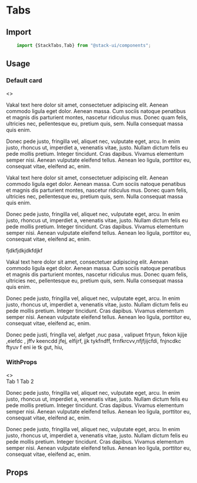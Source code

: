 


<Meta title="Components/Tabs" component="Tabs"  />

# Tabs

<Story name="Import" />

## Import

```jsx
    import {StackTabs,Tab} from "@stack-ui/components";
```

## Usage

<Story name="Usages"/>

### Default card
<Preview withToolbar>
<Story name="-Default">
    <>
    <StackTabs defaultActiveKey="profile" id="uncontrolled-tab-example" eventkey="" tabtitle="" variant="tabs">
            <Tab eventKey="home" title="Home">
        <p style={{marginTop:"15px"}}>Vakal text here dolor sit amet, consectetuer adipiscing elit. Aenean commodo ligula eget dolor. Aenean massa. Cum sociis natoque penatibus et magnis dis
         parturient montes, nascetur ridiculus mus. Donec quam felis, ultricies nec, pellentesque eu, pretium quis, sem. Nulla consequat massa quis enim.</p>
            <p>
            Donec pede justo, fringilla vel, aliquet nec, vulputate eget, arcu. In enim justo, rhoncus ut, imperdiet a, venenatis vitae, justo. Nullam dictum felis eu pede mollis pretium. Integer tincidunt.
            Cras dapibus. Vivamus elementum semper nisi. Aenean vulputate eleifend tellus. Aenean leo ligula, porttitor eu, consequat vitae, eleifend ac, enim.
            </p>
            </Tab>
            <Tab eventKey="profile" title="Profile">
                        <p style={{marginTop:"15px"}}>Vakal text here dolor sit amet, consectetuer adipiscing elit. Aenean commodo ligula eget dolor. Aenean massa. Cum sociis natoque penatibus et magnis dis
         parturient montes, nascetur ridiculus mus. Donec quam felis, ultricies nec, pellentesque eu, pretium quis, sem. Nulla consequat massa quis enim.</p>
            <p>
            Donec pede justo, fringilla vel, aliquet nec, vulputate eget, arcu. In enim justo, rhoncus ut, imperdiet a, venenatis vitae, justo. Nullam dictum felis eu pede mollis pretium. Integer tincidunt.
            Cras dapibus. Vivamus elementum semper nisi. Aenean vulputate eleifend tellus. Aenean leo ligula, porttitor eu, consequat vitae, eleifend ac, enim.
            </p>
            </Tab>
            <Tab eventKey="contact" title="Contact" disabled>
            fjdkfjdkjdkfdjkf
            </Tab>
    </StackTabs>
    <StackTabs defaultActiveKey="profile" id="uncontrolled-tab-example2" eventkey="" tabtitle="" variant="pills">
            <Tab eventKey="home" title="Home">
        <p style={{marginTop:"15px"}}>Vakal text here dolor sit amet, consectetuer adipiscing elit. Aenean commodo ligula eget dolor. Aenean massa. Cum sociis natoque penatibus et magnis dis
         parturient montes, nascetur ridiculus mus. Donec quam felis, ultricies nec, pellentesque eu, pretium quis, sem. Nulla consequat massa quis enim.</p>
            <p>
            Donec pede justo, fringilla vel, aliquet nec, vulputate eget, arcu. In enim justo, rhoncus ut, imperdiet a, venenatis vitae, justo. Nullam dictum felis eu pede mollis pretium. Integer tincidunt.
            Cras dapibus. Vivamus elementum semper nisi. Aenean vulputate eleifend tellus. Aenean leo ligula, porttitor eu, consequat vitae, eleifend ac, enim.
            </p>
            </Tab>
            <Tab eventKey="profile" title="Profile">
            <p style={{marginTop:'15px'}}>
Donec pede justi, fringlla vel, alefget ,nuc pasa , valipuet frtyun, fekon kjije ,eiefdc ,
jffv keencdd jfej, elfijrf, jjk tykfndff, frnfkrcvv,nfjfjijcfdi, fnjncdkc ftyuv f eni ie tk gut, hiu,
            </p>
            </Tab>
    </StackTabs>
</>
</Story>
</Preview>

### WithProps
<Preview withToolbar>
<Story name="-WithProps">
<>          
<StyledTabs defaultActiveKey="first" id="nav-tab1" variant="leftPills">
  <Tab.Container defaultActiveKey="first">
  <Row>
  <Col sm="3">
    <Nav variant="pills" className="flex-column">
        <Nav.Item>
          <Nav.Link eventKey="first">Tab 1</Nav.Link>
        </Nav.Item>
        <Nav.Item>
          <Nav.Link eventKey="second">Tab 2</Nav.Link>
        </Nav.Item>
      </Nav>
  </Col>
     <Col sm="9">
      <Tab.Content>
        <Tab.Pane eventKey="first">
          <p>
            Donec pede justo, fringilla vel, aliquet nec, vulputate eget, arcu. In enim justo, rhoncus ut, imperdiet a, venenatis vitae, justo. Nullam dictum felis eu pede mollis pretium. Integer tincidunt.
            Cras dapibus. Vivamus elementum semper nisi. Aenean vulputate eleifend tellus. Aenean leo ligula, porttitor eu, consequat vitae, eleifend ac, enim.
            </p>
        </Tab.Pane>
        <Tab.Pane eventKey="second">
         <p>
            Donec pede justo, fringilla vel, aliquet nec, vulputate eget, arcu. In enim justo, rhoncus ut, imperdiet a, venenatis vitae, justo. Nullam dictum felis eu pede mollis pretium. Integer tincidunt.
            Cras dapibus. Vivamus elementum semper nisi. Aenean vulputate eleifend tellus. Aenean leo ligula, porttitor eu, consequat vitae, eleifend ac, enim.
            </p>
        </Tab.Pane>
      </Tab.Content>
    </Col>
  </Row>
  </Tab.Container>
  </StyledTabs>
</>
</Story>
</Preview>

<Story name="Props" />

## Props

<Props of={TabsTypes} />